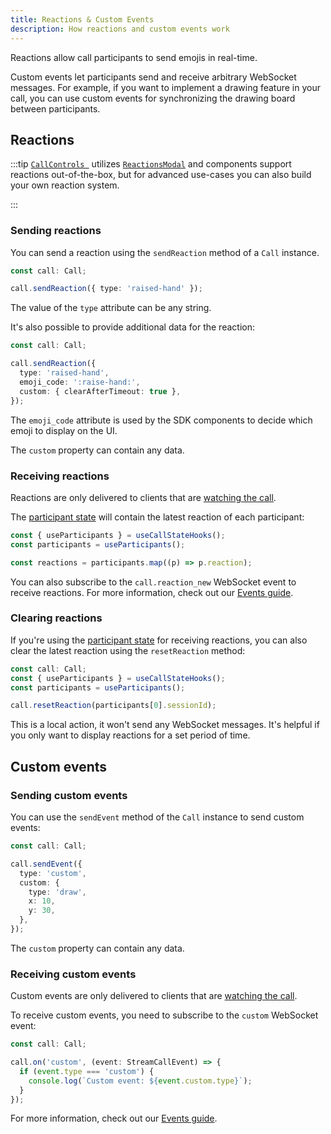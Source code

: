 ```yaml
---
title: Reactions & Custom Events
description: How reactions and custom events work
---
```


Reactions allow call participants to send emojis in real-time.

Custom events let participants send and receive arbitrary WebSocket messages. For example, if you want to implement a drawing feature in your call, you can use custom events for synchronizing the drawing board between participants.

## Reactions

:::tip
[`CallControls `](../../ui-components/call/call-controls/) utilizes [`ReactionsModal`](../../ui-components/utility/reactions-modal/) and components support reactions out-of-the-box, but for advanced use-cases you can also build your own reaction system.

:::

### Sending reactions

You can send a reaction using the `sendReaction` method of a `Call` instance.

```typescript
const call: Call;

call.sendReaction({ type: 'raised-hand' });
```

The value of the `type` attribute can be any string.

It's also possible to provide additional data for the reaction:

```typescript
const call: Call;

call.sendReaction({
  type: 'raised-hand',
  emoji_code: ':raise-hand:',
  custom: { clearAfterTimeout: true },
});
```

The `emoji_code` attribute is used by the SDK components to decide which emoji to display on the UI.

The `custom` property can contain any data.

### Receiving reactions

Reactions are only delivered to clients that are [watching the call](../../advanced/events/#call-events).

The [participant state](../../core/call-and-participant-state/#observe-participant-state) will contain the latest reaction of each participant:

```typescript
const { useParticipants } = useCallStateHooks();
const participants = useParticipants();

const reactions = participants.map((p) => p.reaction);
```

You can also subscribe to the `call.reaction_new` WebSocket event to receive reactions. For more information, check out our [Events guide](../../advanced/events).

### Clearing reactions

If you're using the [participant state](../../core/call-and-participant-state/#observe-participant-state) for receiving reactions, you can also clear the latest reaction using the `resetReaction` method:

```typescript
const call: Call;
const { useParticipants } = useCallStateHooks();
const participants = useParticipants();

call.resetReaction(participants[0].sessionId);
```

This is a local action, it won't send any WebSocket messages. It's helpful if you only want to display reactions for a set period of time.

## Custom events

### Sending custom events

You can use the `sendEvent` method of the `Call` instance to send custom events:

```typescript
const call: Call;

call.sendEvent({
  type: 'custom',
  custom: {
    type: 'draw',
    x: 10,
    y: 30,
  },
});
```

The `custom` property can contain any data.

### Receiving custom events

Custom events are only delivered to clients that are [watching the call](../../advanced/events/#call-events).

To receive custom events, you need to subscribe to the `custom` WebSocket event:

```typescript
const call: Call;

call.on('custom', (event: StreamCallEvent) => {
  if (event.type === 'custom') {
    console.log(`Custom event: ${event.custom.type}`);
  }
});
```

For more information, check out our [Events guide](../../advanced/events).
